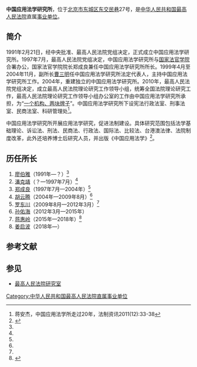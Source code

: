 '''中国应用法学研究所'''，位于[[北京市|北京市]][[东城区_(北京市)|东城区]][[东交民巷|东交民巷]]27号，是[[中华人民共和国最高人民法院|中华人民共和国最高人民法院]]直属[[事业单位|事业单位]]。

==简介==
1991年2月21日，经中央批准、最高人民法院党组决定，正式成立中国应用法学研究所。1997年7月，最高人民法院党组决定，中国应用法学研究所与[[国家法官学院|国家法官学院]]合署办公，国家法官学院院长郑成良兼任中国应用法学研究所所长。1999年4月至2004年11月，副所长[[曹三明|曹三明]]任中国应用法学研究所法定代表人，主持中国应用法学研究所工作。2004年，重建独立的中国应用法学研究所。2010年，最高人民法院党组决定，成立最高人民法院理论研究工作领导小组，统筹全国法院理论研究工作，最高人民法院理论研究工作领导小组办公室的工作由中国应用法学研究所承担，为“[[一个机构、两块牌子|一个机构、两块牌子]]”。中国应用法学研究所下设宪法行政法室、刑事法室、民商法室、科研管理处<ref name=jiang>蒋安杰，中国应用法学所走过20年，法制资讯2011(12):33-38</ref>。

中国应用法学研究所开展应用法学研究，促进法制建设。具体研究范围包括法学基础理论、诉讼法、刑法、民商法、行政法、国际法、比较法、台港澳法律、法院制度改革，此外还培养博士后研究人员，并出版《中国应用法学》<ref>{{Cite web |url = http://www.gjsy.gov.cn/cxzl/ |title = 中国应用法学研究所 |author =  |date =  |publisher = 事业单位在线 |language =  |accessdate = 2017-04-05 |quote =  |archive-url = https://web.archive.org/web/20180222072940/http://www.gjsy.gov.cn/cxzl/ |archive-date = 2018-02-22 |dead-url = yes }}</ref>。

==历任所长==
#[[廖伯雅|廖伯雅]]（1991年—？）<ref name=jiang/>
#[[潘克靖|潘克靖]]（？—1997年7月）<ref name=jiang/>
#[[郑成良|郑成良]]（1997年7月—2004年）<ref name=jiang/>
#[[胡云腾|胡云腾]]（2004年—2009年8月）<ref name=jiang/>
#[[罗东川|罗东川]]（2009年8月—2012年3月）<ref name=jiang/>
#[[孙佑海|孙佑海]]（2012年3月—2015年）
#[[蒋惠岭|蒋惠岭]]（2015年—2018年）<ref>{{Cite web  |url =http://politics.people.com.cn/n/2015/1101/c70731-27763156.html  |title =第二届“法治中国论坛”探讨法制建设  |author =  |date =2015-11-01  |publisher =人民网  |language =  |accessdate =  |quote =  |archive-date =2020-11-04  |archive-url =https://web.archive.org/web/20201104225124/http://politics.people.com.cn/n/2015/1101/c70731-27763156.html  |dead-url =no  }}</ref>
#[[姜启波|姜启波]]（2018年—）

==参考文献==
{{Reflist|2}}

==参见==
*[[最高人民法院研究室|最高人民法院研究室]]

{{中华人民共和国法院|最}}
[[Category:中华人民共和国最高人民法院直属事业单位|Category:中华人民共和国最高人民法院直属事业单位]]